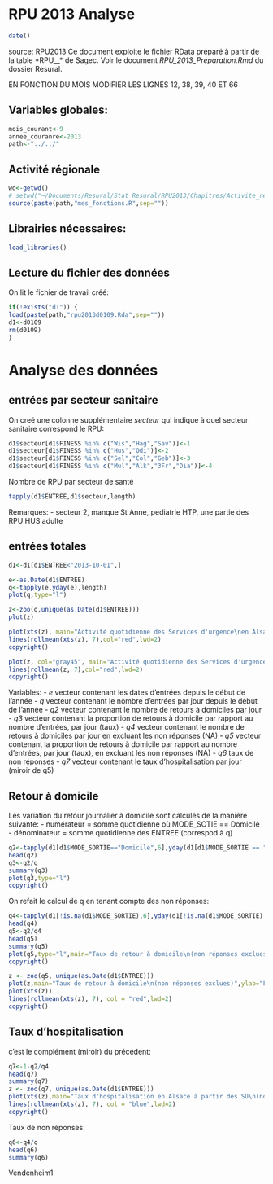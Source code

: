 RPU 2013 Analyse
========================================================
```r
date()
```
source: RPU2013
Ce document exploite le fichier RData préparé à partir de la table *RPU__* de Sagec. Voir le document *RPU_2013_Preparation.Rmd* du dossier Resural.

EN FONCTION DU MOIS MODIFIER LES LIGNES 12, 38, 39, 40 ET 66 

Variables globales:
-------------------
```r
mois_courant<-9
annee_couranre<-2013
path<-"../../"
```

Activité régionale
-----------------------------
```r
wd<-getwd()
# setwd("~/Documents/Resural/Stat Resural/RPU2013/Chapitres/Activite_regionale")
source(paste(path,"mes_fonctions.R",sep=""))
```
Librairies nécessaires:
-----------------------
```r
load_libraries()
```

Lecture du fichier des données
---------------------------------------
On lit le fichier de travail créé:
```r

if(!exists("d1")) {
load(paste(path,"rpu2013d0109.Rda",sep=""))
d1<-d0109
rm(d0109)
}
```
Analyse des données
===================

entrées par secteur sanitaire
-----------------------------
On creé une colonne supplémentaire *secteur* qui indique à quel secteur sanitaire correspond le RPU:
```r
d1$secteur[d1$FINESS %in% c("Wis","Hag","Sav")]<-1
d1$secteur[d1$FINESS %in% c("Hus","Odi")]<-2
d1$secteur[d1$FINESS %in% c("Sel","Col","Geb")]<-3
d1$secteur[d1$FINESS %in% c("Mul","Alk","3Fr","Dia")]<-4
```
Nombre de RPU par secteur de santé
```r
tapply(d1$ENTREE,d1$secteur,length)
```
Remarques:
- secteur 2, manque St Anne, pediatrie HTP, une partie des RPU HUS adulte


entrées totales
---------------
```r
d1<-d1[d1$ENTREE<"2013-10-01",]

e<-as.Date(d1$ENTREE)
q<-tapply(e,yday(e),length)
plot(q,type="l")

z<-zoo(q,unique(as.Date(d1$ENTREE)))
plot(z)

plot(xts(z), main="Activité quotidienne des Services d'urgence\nen Alsace",ylab="nombre de passages",minor.ticks=FALSE)
lines(rollmean(xts(z), 7),col="red",lwd=2)
copyright()

plot(z, col="gray45", main="Activité quotidienne des Services d'urgence\nen Alsace",ylab="nombre de passages",xlab="Année 2013")
lines(rollmean(z, 7),col="red",lwd=2)
copyright()
```
Variables:
- *e* vecteur contenant les dates d'entrées depuis le début de l'année
- *q* vecteur contenant le nombre d'entrées par jour depuis le début de l'année
- *q2* vecteur contenant le nombre de retours à domiciles par jour
- *q3* vecteur contenant la proportion de retours à domicile par rapport au nombre d'entrées, par jour (taux)
- *q4* vecteur contenant le nombre de retours à domiciles par jour en excluant les non réponses (NA)
- *q5* vecteur contenant la proportion de retours à domicile par rapport au nombre d'entrées, par jour (taux), en excluant les non réponses (NA)
- *q6* taux de non réponses
- *q7* vecteur contenant le taux d'hospitalisation par jour (miroir de q5)

Retour à domicile
-----------------
Les variation du retour journalier à domicile sont calculés de la manière suivante:
- numérateur = somme quotidienne où MODE_SOTIE == Domicile
- dénominateur = somme quotidienne des ENTREE (correspod à q)
```r
q2<-tapply(d1[d1$MODE_SORTIE=="Domicile",6],yday(d1[d1$MODE_SORTIE == "Domicile", 6]),length)
head(q2)
q3<-q2/q
summary(q3)
plot(q3,type="l")
copyright()
```
On refait le calcul de q en tenant compte des non réponses:
```r
q4<-tapply(d1[!is.na(d1$MODE_SORTIE),6],yday(d1[!is.na(d1$MODE_SORTIE), 6]),length)
head(q4)
q5<-q2/q4
head(q5)
summary(q5)
plot(q5,type="l",main="Taux de retour à domicile\n(non réponses exclues)",ylab="Fréquence",xlab="Jours")
copyright()

z <- zoo(q5, unique(as.Date(d1$ENTREE)))
plot(z,main="Taux de retour à domicile\n(non réponses exclues)",ylab="Fréquence",xlab="Période (moyenne lissée sur 7 jours")
plot(xts(z))
lines(rollmean(xts(z), 7), col = "red",lwd=2)
copyright()
```
Taux d'hospitalisation
----------------------
c'est le complément (miroir) du précédent:
```r
q7<-1-q2/q4
head(q7)
summary(q7)
z <- zoo(q7, unique(as.Date(d1$ENTREE)))
plot(xts(z),main="Taux d'hospitalisation en Alsace à partir des SU\n(non réponses exclues)",ylab="Fréquence",xlab="Période (moyenne lissée sur 7 jours")
lines(rollmean(xts(z), 7), col = "blue",lwd=2)
copyright()
```

Taux de non réponses:
```r
q6<-q4/q
head(q6)
summary(q6)
```
Vendenheim1

